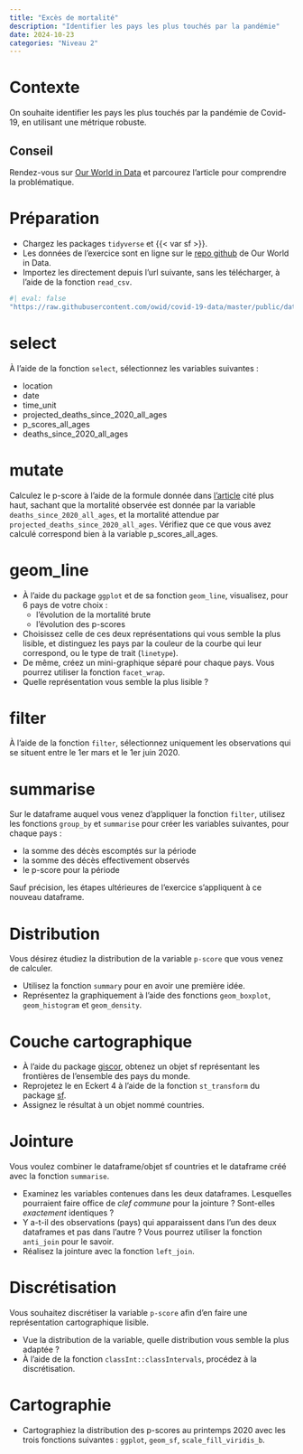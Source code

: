 ```yaml
---
title: "Excès de mortalité"
description: "Identifier les pays les plus touchés par la pandémie"
date: 2024-10-23
categories: "Niveau 2"
---
```


# Contexte

On souhaite identifier les pays les plus touchés par la pandémie de Covid-19, en utilisant une métrique robuste.

:::{.callout-tip}
# Conseil
Rendez-vous sur [Our World in Data](https://ourworldindata.org/excess-mortality-covid#) et parcourez l'article pour comprendre la problématique.
:::

# Préparation

- Chargez les packages `tidyverse` et {{< var sf >}}.
- Les données de l'exercice sont en ligne sur le [repo github](https://github.com/owid/covid-19-data) de Our World in Data.
- Importez les directement depuis l'url suivante, sans les télécharger, à l'aide de la fonction `read_csv`. 

```r
#| eval: false
"https://raw.githubusercontent.com/owid/covid-19-data/master/public/data/excess_mortality/excess_mortality.csv"
```

# select

À l'aide de la fonction `select`, sélectionnez les variables suivantes :

- location
- date
- time_unit
- projected_deaths_since_2020_all_ages
- p_scores_all_ages
- deaths_since_2020_all_ages

# mutate

Calculez le p-score à l'aide de la formule donnée dans [l'article](https://ourworldindata.org/excess-mortality-covid#) cité plus haut, sachant que la mortalité observée est donnée par la variable `deaths_since_2020_all_ages`, et la mortalité attendue par `projected_deaths_since_2020_all_ages`. Vérifiez que ce que vous avez calculé correspond bien à la variable p_scores_all_ages.

# geom_line

- À l'aide du package `ggplot` et de sa fonction `geom_line`, visualisez, pour 6 pays de votre choix : 
   + l'évolution de la mortalité brute
   + l'évolution des p-scores
- Choisissez celle de ces deux représentations qui vous semble la plus lisible, et distinguez les pays par la couleur de la courbe qui leur correspond, ou le type de trait (`linetype`).
- De même, créez un mini-graphique séparé pour chaque pays. Vous pourrez utiliser la fonction `facet_wrap`.
- Quelle représentation vous semble la plus lisible ?

# filter

À l'aide de la fonction `filter`, sélectionnez uniquement les observations qui se situent entre le 1er mars et le 1er juin 2020.

# summarise

Sur le dataframe auquel vous venez d'appliquer la fonction `filter`, utilisez les fonctions `group_by` et `summarise` pour créer les variables suivantes, pour chaque pays :

- la somme des décès escomptés sur la période
- la somme des décès effectivement observés
- le p-score pour la période

Sauf précision, les étapes ultérieures de l'exercice s'appliquent à ce nouveau dataframe.

# Distribution

Vous désirez étudiez la distribution de la variable `p-score` que vous venez de calculer. 

- Utilisez la fonction `summary` pour en avoir une première idée.
- Représentez la graphiquement à l'aide des fonctions `geom_boxplot`, `geom_histogram` et `geom_density`.

# Couche cartographique

- À l'aide du package [giscor](https://ropengov.github.io/giscoR/), obtenez un objet sf représentant les frontières de l'ensemble des pays du monde.
- Reprojetez le en Eckert 4 à l'aide de la fonction `st_transform` du package [sf](https://r-spatial.github.io/sf/).
- Assignez le résultat à un objet nommé countries.

# Jointure

Vous voulez combiner le dataframe/objet sf countries et le dataframe créé avec la fonction `summarise`.

- Examinez les variables contenues dans les deux dataframes. Lesquelles pourraient faire office de *clef commune* pour la jointure ? Sont-elles *exactement* identiques ?
- Y a-t-il des observations (pays) qui apparaissent dans l'un des deux dataframes et pas dans l'autre ? Vous pourrez utiliser la fonction `anti_join` pour le savoir.
- Réalisez la jointure avec la fonction `left_join`.

# Discrétisation

Vous souhaitez discrétiser la variable `p-score` afin d'en faire une représentation cartographique lisible. 

- Vue la distribution de la variable, quelle distribution vous semble la plus adaptée ?
- À l'aide de la fonction `classInt::classIntervals`, procédez à la 
discrétisation.

# Cartographie

- Cartographiez la distribution des p-scores au printemps 2020 avec les trois fonctions suivantes : `ggplot`, `geom_sf`, `scale_fill_viridis_b`.